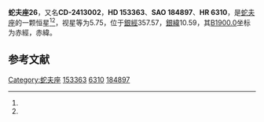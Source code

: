 {{Starbox begin
| name = 蛇夫座26
}}
{{Starbox observe
| epoch = [[J2000.0|J2000.0]]
| constell = [[蛇夫座|蛇夫座]]<ref name=SIMBAD>{{cite web
 | url=http://simbad.u-strasbg.fr/simbad/sim-id?Ident=HR+6310
 | title =Pulsating variable Star
 | publisher=Centre de Données astronomiques de Strasbourg
 | work=SIMBAD
 | accessdate=2012-07-13}}</ref><ref name=DATA>{{cite web
 | url=http://vizier.u-strasbg.fr/viz-bin/VizieR-5?-out.add=.&-source=5050&-corr=PK=HR&-out.max=9999&HR=6310
 | title=VizieR Detailed Page
 | accessdate=2012-07-13
 | archive-date=2016-03-04
 | archive-url=https://web.archive.org/web/20160304234946/http://vizier.u-strasbg.fr/viz-bin/VizieR-5?-out.add=.&-source=5050&-corr=PK=HR&-out.max=9999&HR=6310
 | dead-url=no
 }}</ref>
| 星官 = 
| ra = {{RA|17|0|9.5}}<ref name=SIMBAD /><ref name=DATA />
| dec = {{DEC|-24|59|21}}<ref name=SIMBAD /><ref name=DATA />
| appmag_v = 5.75<ref name=SIMBAD /><ref name=DATA />
}}
{{Starbox character
| class = F4V<ref name=SIMBAD /><ref name=DATA />
| b-v = 0.41<ref name=SIMBAD /><ref name=DATA />
| u-b = <ref name=SIMBAD /><ref name=DATA />
| r-i = <ref name=SIMBAD /><ref name=DATA />
| variable = 
}}
{{Starbox astrometry
| radial_v = 
| prop_mo_ra = 19
| parallax = 
| p_error = 
}}
{{Starbox catalog
| names =CD-2413002，[[SAO星表|SAO]] 184897，[[HD星表|HD]] 153363，[[HR星表|HR]] 6310}}
{{Starbox reference |Simbad=HR+6310}}
{{Starbox end}}

'''蛇夫座26'''，又名'''CD-2413002'''，'''HD 153363'''、'''SAO 184897'''、'''HR 6310'''，是[[蛇夫座|蛇夫座]]的一颗恒星<ref name=SIMBAD /><ref name=DATA />，视星等为5.75，位于[[銀道座標系|銀經]]357.57，[[銀道座標系|銀緯]]10.59，其[[B1900.0|B1900.0]]坐标为赤經{{RA|16|54|1.9}}，赤緯{{DEC|-24|10.59|11}}。

== 参考文献 ==
{{reflist}}

{{star-stub}}

{{蛇夫座恒星}}
{{星官|天江|4|11}}
[[Category:蛇夫座|Category:蛇夫座]]
[[Category:HD和HDE天體|153363]]
[[Category:HR天體|6310]]
[[Category:SAO天體|184897]]